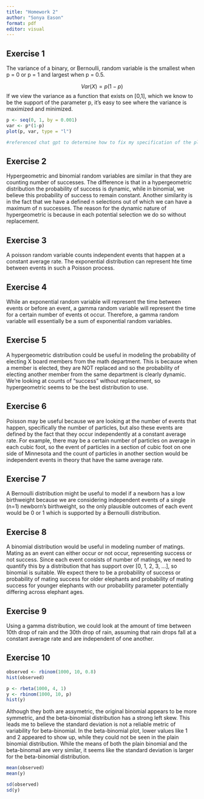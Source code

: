 ```yaml
---
title: "Homework 2"
author: "Sonya Eason"
format: pdf
editor: visual
---
```


## Exercise 1

The variance of a binary, or Bernoulli, random variable is the smallest when p = 0  or p = 1 and largest when p = 0.5.

$$
Var(X) = p(1-p)
$$
If we view the variance as a function that exists on [0,1], which we know to be the support of the parameter p, it's easy to see where the variance is maximized and minimized. 

```r
p <- seq(0, 1, by = 0.001)
var <- p*(1-p)
plot(p, var, type = "l")

#referenced chat gpt to determine how to fix my specification of the plot function here, asked this prompt "how to plot a line in R"
```

## Exercise 2

Hypergeometric and binomial random variables are similar in that they are counting number of successes. The difference is that in a hypergeometric distribution the probability of success is dynamic, while in binomial, we believe this probability of success to remain constant. Another similarity is in the fact that we have a defined n selections out of which we can have a maximum of n successes. The reason for the dynamic nature of hypergeometric is because in each potential selection we do so without replacement. 


## Exercise 3

A poisson random variable counts independent events that happen at a constant average rate. The exponential distribution can represent hte time between events in such a Poisson process.

## Exercise 4
While an exponential random variable will represent the time between events or before an event, a gamma random variable will represent the time for a certain number of events ot occur. Therefore, a gamma random variable will essentially be a sum of exponential random variables. 

## Exercise 5

A hypergeometric distribution could be useful in modeling the probability of electing X board members from the math department. This is because when a member is elected, they are NOT replaced and so the probability of electing another member from the same department is clearly dynamic. We're looking at counts of "success" without replacement, so hypergeometric seems to be the best distribution to use. 


## Exercise 6

Poisson may be useful because we are looking at the number of events that happen, specifically the number of particles, but also these events are defined by the fact that they occur independently at a constant average rate. For example, there may be a certain number of particles on average in each cubic foot, so the event of particles in a section of cubic foot on one side of Minnesota and the count of particles in another section would be independent events in theory that have the same average rate. 


## Exercise 7

A Bernoulli distribution might be useful to model if a newborn has a low birthweight because we are considering independent events of a single (n=1) newborn's birthweight, so the only plausible outcomes of each event would be 0 or 1 which is supported by a Bernoulli distribution.


## Exercise 8
A binomial distribution would be useful in modeling number of matings. Mating as an event can either occur or not occur, representing success or not success. Since each event consists of number of matings, we need to quantify this by a distribution that has support over [0, 1, 2, 3, ...], so binomial is suitable. We expect there to be a probability of success or probability of mating success for older elephants and probability of mating success for younger elephants with our probability parameter potentially differing across elephant ages. 


## Exercise 9

Using a gamma distribution, we could look at the amount of time between 10th drop of rain and the 30th drop of rain, assuming that rain drops fall at a constant average rate and are independent of one another. 

## Exercise 10

```r
observed <- rbinom(1000, 10, 0.8)
hist(observed)
```


```r
p <- rbeta(1000, 4, 1)
y <- rbinom(1000, 10, p)
hist(y)
```
Although they both are assymetric, the original binomial appears to be more symmetric, and  the beta-binomial distribution has a strong left skew. This leads me to believe the standard deviation is not a reliable metric of variability for beta-binomial. In the beta-binomial plot, lower values like 1 and 2 appeared to show up, while they could not be seen in the plain binomial distribution.  While the means of both the plain binomial and the beta-binomail are very similar, it seems like the standard deviation is larger for the beta-binomial distribution.

```r
mean(observed)
mean(y)

sd(observed)
sd(y)
```

